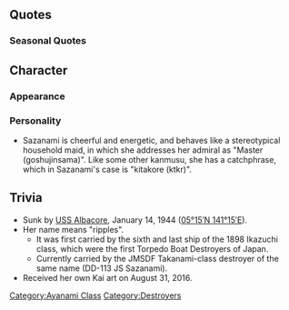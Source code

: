 {{ShipPageHeader}}

==Quotes==
{{ShipQuotes
|Introduction = 綾波型駆逐艦「漣」です、ご主人様。こう書いてさざなみと読みます。
|Introduction/En = Ayanami-class Destroyer 'Sazanami', Master.  You write it like this, but read it as 'Sazanami'
|Introduction/Note = '漣' can be read as 'Ren'

|Library = 特型駆逐艦の19番目、綾波型でいうと、9番艦の漣だよ。<br>読みにくいって？貴方が字を知らないだけヨ。<br>南雲機動部隊が真珠湾でボコボコやってる時、ミッドウェー島砲撃を敢行したよ。何気に凄くない？
|Library/En = Special-type destroyer number 19, 9th of the Ayanami-class, Sazanami.<br>It's hard to read?  Only you don't know that character, you know.<br>I was with the Nagumo Task Force when Pearl Harbour was burbling, and headed off to bombard Midway. Wasn't that unexpectedly cool?
|Library/Note = Sazanami was the 19th Fubuki-class destroyer. Along with Ushio, she attacked Midway at the beginning of the war, damaging the base, with only one destroyer damaged

|Secretary 1 = お帰りなさい！ご主人様♪
|Secretary 1/En = Welcome back! Master♪
|Secretary 1/Note = She's not modeled after an Akiba-maid but rather from the 3rd "M's melody" cafe in Osu, Nagoya

|Secretary 2 = ご主人さま？
|Secretary 2/En = Master?

|Secretary 3 = ご主人様！調子に乗ると、ブッ飛ばしますよ♪
|Secretary 3/En = Master!  If I get carried away, I'll send you flying!♪

|Idle/Kai = ご主人様？漣、ちょっと暇かも… かまってもいいよ～…って、(＃゜Д゜)無視かよ！
|Idle/Kai/En = Master? Sazanami has has nothing to do... It's okay if you pay attention to her~... Wait, ( #゜Д゜) you're ignoring me!

|Secretary Married = キタコレ！
|Secretary Married/En = Here it comes!

|Secretary Married/Kai = ご主人様、疲れたのにゃ？　あ、この語尾はダメ？　あぁ、そう…　なるほど、φ(.. )　メモメモ…
|Secretary Married/Kai/En = Master, are you feeling tired nya~? Ah, the ending is no good? Is that so, I see... memo memo...
|Secretary Married/Kai/Note = 'Ending' in this case refers to the end of a sentence, i.e. the 'nya'memo memo = noted

|Wedding = お帰りなさいませー、ご主人さまー…って、あれ？　提督、マジ顔って、あれ？　あれれ！？　…えぇ？
|Wedding/En = Welcome back, Master~!  What? Eh, Admiral, your serious face... what?  W-what? Eeeeh?

|Looking At Scores = ご主人様、お手紙です♪請求書？
|Looking At Scores/En = Master, letter♪ Is it a bill?

|Looking At Scores/Kai = ご主人様、なんですか？…あ、情報を見る、と…　真面目～♪
|Looking At Scores/Kai/En = What is it, Master? Ah, looking for the report I see... how earnest~♪

|Joining A Fleet = 駆逐艦漣、出るっ！
|Joining A Fleet/En = Destroyer Sazanami, launching!

|Equipment 1 = なかなかステキ、ありがとっ♪
|Equipment 1/En = It's rather lovely, thanks♪

|Equipment 1/Kai = なかなかいいかも、あざ～っす☆
|Equipment 1/Kai/En = It may be rather nice, thaanks~☆

|Equipment 2 = 漣、ちょっと感謝かも。ちょっとね
|Equipment 2/En = Sazanami is a little grateful, just a little.

|Equipment 3 = ktkr！
|Equipment 3/En = Here it comes!
|Equipment 3/Note = KTKR - キタコレ 'It comes' from 2chan.  Shorted version of '良い情報が来たよこれ' 'Good news is coming'. Similar in nature with 'It's happening!' in the western internet slang.

|Supply = なかなかステキ、ありがとっ♪
|Supply/En = It's rather lovely, thanks♪

|Supply/Kai = 補給( ・∀・)キタコレ！(ﾟдﾟ)ウマー！！
|Supply/Kai/En = Supply( ・∀・)arrived! (ﾟдﾟ)Delicious!!

|Docking Minor = メシウマ！
|Docking Minor/En = Tasty food!
|Docking Minor/Note = Again, 2chan slang - short for '他人の不幸で今日も飯がうまい' 'today's meal is tasty with the sadness of others'(Similar slang in the western side of the Internet is 'your tears are delicious'); it seems that many use it without knowing that, though...

|Docking Major = あぁ～、今回も～やられてしまいましたが～…あっ、それは違うの？
|Docking Major/En = Ah~ I've really done it this time too... Oh, that's wrong?
|Docking Major/Note = A famous saying of Haru-Ichiban, a Japanese comedienne, where she's impersonating Antonio Inoki, a wrestling promoter

|Docking Complete = 修理完了です。ご主人様。
|Docking Complete/En = Finished repairs, Master.

|Construction = ご主人様、新入りみたいよ？
|Construction/En = Master, has a novice arrived?

|Returning From Sortie = 艦隊のお早いお帰りですね
|Returning From Sortie/En = The fleet has returned quickly, hasn't it?

|Returning From Sortie/Kai = 艦隊のただいまです、ご主人様☆
|Returning From Sortie/Kai/En = The fleet has returned, Master☆

|Starting A Sortie = ほいさっさー
|Starting A Sortie/En = Hoisa-sa-
|Starting A Sortie/Note = The sound one makes when hefting a palanaquin or mikoshi; from a nursery rhyme 'お猿のかごや', 'The Monkey's Basket'; there is no particular meaning to the words

|Starting A Sortie/Kai = (＞∀＜)やるよ～！ほいさっさ～♪
|Starting A Sortie/Kai/En = (＞∀＜)Here it comes~! Hoisa-sa-

|Battle Start = これが漣の本気なのです
|Battle Start/En = This is the true Sazanami!

|Battle Start/Kai = 漣もたまには真面目に、お仕事お仕事♪
|Battle Start/Kai/En = Even Sazanami can sometimes be earnest too, working working♪

|Attack = そこなのね
|Attack/En = Over there!

|Night Battle = 逃げられないよ、漣はしつこいから！
|Night Battle/En = You won't escape, Sazanami's persistent!

|Night Attack = 徹底的にやっちまうのね！
|Night Attack/En = Let's take them out completely!

|MVP = いつもふざけてると思われがちですが、まあちょっと本気は凄いでしょ、ね？
|MVP/En = Everyone think's I'm just playing around, but well, a bit of effort is amazing, yeah?
|MVP/Note = She's self-aware of her own character

|Minor Damage 1 = はにゃ～っ！
|Minor Damage 1/En = Hnya~!

|Minor Damage 2 = はうっ！
|Minor Damage 2/En = Hau!

|Major Damage = うっっくぅ～、なんもいえねぇ～…
|Major Damage/En = Guh... I've got nothing to say~
|Major Damage/Note = From the 2008 Olympic gold medallist Kosuke Kitajima's interview; it became in vogue in 2008, but now is a bit outdated...

|Sunk = 沈むぅ～...せめて最後は...本当のこと...
|Sunk/En = Sunk~... in the end at least this... is real...
|Sunk/Note = Because of all the references
}}

===Seasonal Quotes===
{{shipquoteseasonal
|Christmas2014 = クリスマス、( ・∀・)キタコレ！　ケーキ(ﾟдﾟ)ウマー！！
|Christmas2014_EN = Christmas ktkr! Cake's delish!
|Christmas2014_Clip = {{Audio|file=Sazanami_christmas2014.ogg}}
|Christmas2014_Note = Same as [[Seasonal/Christmas_2015|Christmas 2015]]

|NewYear2015 = 新年ktkr！！・・・あー、今年も一年歳を取ってしまいましたがー・・・
|NewYear2015_EN = The new year is here!! ...Ah, but we'll grow a year older this year...
|NewYear2015_Clip = {{Audio|file=Sazanami_2015newyear.ogg}}
|NewYear2015_Note = Also appeared on [[Seasonal/New_Year_2016|New Year 2016]]

|Valentine2015 = バレンタイン( ・∀・)キタコレ！　仕方ない…ご主人様にもチョコレート、はい❤
|Valentine2015_EN = Valentine's, YESSS! Right....a chocolate for you too, Master. Here❤
|Valentine2015_Clip = {{Audio|file=Sazanami Valentine 2015.ogg}}
|Valentine2015_Note = 

|EarlySummer2015 = 夏、キタコレ！まだ早いって？いいの、いいの！早いくらいがいいんだって!
|EarlySummer2015_EN = Summer, finally here! It's too early? Whatever! It's fine! A bit early is better, you know!
|EarlySummer2015_Clip = {{Audio|file=Sazanami_Early_Summer_2015.ogg}}
|EarlySummer2015_Note = 

|EarlySummer2015_2 = え？　漣のこの水着、いいっしょいいっしょ？フフーン！もっと見てもいいよ？
|EarlySummer2015_2_EN = Hm? Sazanami's swimsuit is pretty good, ain't it? Hm-hmm! You can look more if you want!
|EarlySummer2015_2_Clip = {{Audio|file=Sazanami_Early_Summer_2015_Secretary_3.ogg}}
|EarlySummer2015_2_Note = ''As Secretary (3)''

|EarlySummer2015_3 = あ～もう！　せっかくの水着が台無しじゃん！　なえ～　漣はお風呂入ってくるから！
|EarlySummer2015_3_EN = Ah~ geez! My swimsuit's all messed up! That's totally lame~. Sazanami's gonna take a bath!
|EarlySummer2015_3_Clip = {{Audio|file=Sazanami_Early_Summer_2015_Docking_Major.ogg}}
|EarlySummer2015_3_Note = ''Docking major'' [http://lineq.jp/q/1751521 Netslang]

|MidSummer2015 = 夏本番キタコレ！水着だ、わっしょい！ええー？ご主人様も早く水着に着替えるべし！
|MidSummer2015_EN = Mid-summer,Mid-summer, here it is! Swimsuits, oh yeah! Whaa? Master should change into swimsuit too!
|MidSummer2015_Clip = {{Audio|file=Sazanami_Mid-Summer_2015_Secretary_1.ogg}}
|MidSummer2015_Note =

|Fall2015 = あ～、秋か。なんか微妙にテンション下がるわ。ご主人様、漣の肩揉んでぇ。
|Fall2015_EN = Aah, so it's autumn, huh. Kinda kills my motivation. Master, gimme a shoulder massage, will you?
|Fall2015_Clip = {{Audio|file=Sazanami_Autumn_2015.ogg}}
|Fall2015_Note = 

|EndofYear2015 = えー、今年も年末になってしまいましたが。まあ仕方ない。ご主人様も掃除掃除っと。
|EndofYear2015_EN = Eeh, this year is also about to end. Well, no helping it. Master is also clean, clean.
|EndofYear2015_Clip = {{Audio|file=Sazanami_End_of_Year_2015.ogg}}
|EndofYear2015_Note = 

|Setsubun2016 = 節分(・∀・)ktkr！ご主人様、豆投げますよー⊂( ･∀･) 彡≡・　って、あーん❤どう？(๑˃̵ᴗ˂̵)ウマウマ？
|Setsubun2016_EN = Setsubun (・∀・) has come! Master, I'll throw beans at you! ⊂( ･∀･) 彡≡・ So ❤ how is it? (๑˃̵ᴗ˂̵) yumyum?
|Setsubun2016_Clip = {{Audio|file=Sazanami_Setsubun_2016.ogg}}
|Setsubun2016_Note = 

|Valentine2016 = バレンタイン、キタコレ！仕方ない、今年はご主人様にもお～～きなチョコ、あげる！
|Valentine2016_EN = Valentine's ktkr! Right, this year, you'll be getting a laaaarge chocolate, Master!
|Valentine2016_Clip = {{Audio|file=Sazanami_Valentine_2016.ogg}}
|Valentine2016_Note = 

|WhiteDay2016 = ご主人様！早くー！ほら、早くー！え？何のことって？チョコのお返しですぞ！？
|WhiteDay2016_EN = Master! Hurry! C'mon, hurry! Eh? What is this about, you say? I mean where are my returns for the chocolate!?
|WhiteDay2016_Clip = {{Audio|file=Sazanami White Day 2016.ogg}}
|WhiteDay2016_Note =

|Spring2016 = ご主人様！春ｗｗｗ春ですぞｗｗｗ　お花見に行こうよぉ！お花見に！七駆のみんなでさぁ！
|Spring2016_EN = Master! It's SpringwwwSpringwww. Let's go flower viewing! Flower viewing! We'll watch together with the 7th squadron!
|Spring2016_Clip = {{Audio|file=Sazanami_Spring_2016.ogg}}
|Spring2016_Note =www means Warai in Japanese, also an Internet slang. ( Warai : Laugh / LOL ) 

|ThirdAnniversary2016 = 3周年(・∀・)キタコレ！あ～(∩ω∩)漣たちもついに4年目に突入となってしまいましたが～(*´ω｀*)えへっ♪	
|ThirdAnniversary2016_EN = Third anniversary's ktkr(・∀・)! Ahh~ (∩ω∩) It seems like Sazanmi has finally entered the forth year (*´ω｀*) Tee hee♪	
|ThirdAnniversary2016_Clip = {{Audio|file=Sazanami_Third_Anniversary.ogg}}
|ThirdAnniversary2016_Note = 

|RainySeason2016 = てるてる坊主？あ、作ってあるって。ほら、可愛いっしょ？ご主人様と漣だお！
|RainySeason2016_EN = Teru-teru bouzu? Oh, I've made some. See, aint they cute? There's one for you Master and another for me!
|RainySeason2016_Clip = {{Audio|file=Sazanami Rainy Season 2016.ogg}}
|RainySeason2016_Note = 
}}

==Character==

===Appearance===
===Personality===
*Sazanami is cheerful and energetic, and behaves like a stereotypical household maid, in which she addresses her admiral as "Master (goshujinsama)". Like some other kanmusu, she has a catchphrase, which in Sazanami's case is "kitakore (ktkr)".

==Trivia==
*Sunk by [http://en.wikipedia.org/wiki/USS_Albacore_%28SS-218%29 USS Albacore], January 14, 1944 ([http://tools.wmflabs.org/geohack/geohack.php?pagename=Japanese_destroyer_Sazanami_%281931%29&params=05_15_N_141_15_E_scale:10000000 05°15′N 141°15′E]).
*Her name means "ripples".
**It was first carried by the sixth and last ship of the 1898 Ikazuchi class, which were the first Torpedo Boat Destroyers of Japan.
**Currently carried by the JMSDF Takanami-class destroyer of the same name (DD-113 JS Sazanami).
*Received her own Kai art on August 31, 2016.

{{ShipPageFooter}}
[[Category:Ayanami Class]]
[[Category:Destroyers]]